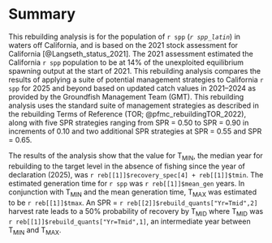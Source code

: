 # Summary{-}

This rebuilding analysis is for the population of `r spp` (_`r spp_latin`_) in waters off California, and is based on the 2021 stock assessment for California [@Langseth_status_2021]. The 2021 assessment estimated the California `r spp` population to be at 14% of the unexploited equilibrium spawning output at the start of 2021. This rebuilding analysis compares the results of applying a suite of potential management strategies to California `r spp` for 2025 and beyond based on updated catch values in 2021--2024 as provided by the Groundfish Management Team (GMT). This rebuilding analysis uses the standard suite of management strategies as described in the rebuilding Terms of Reference (TOR; @pfmc_rebuildingTOR_2022), along with five SPR strategies ranging from SPR = 0.50 to SPR = 0.90 in increments of 0.10 and two additional SPR strategies at SPR = 0.55 and SPR = 0.65.

The results of the analysis show that the value for $\text{T}_\text{MIN}$, the median year for rebuilding to the target level in the absence of fishing since the year of declaration (2025), was `r reb[[1]]$recovery_spec[4] + reb[[1]]$tmin `. The estimated generation time for `r spp` was `r reb[[1]]$mean_gen` years. In conjunction with $\text{T}_\text{MIN}$ and the mean generation time, $\text{T}_\text{MAX}$ was estimated to be `r reb[[1]]$tmax `. An SPR = `r reb[[2]]$rebuild_quants["Yr=Tmid",2]` harvest rate leads to a 50% probability of recovery by $\text{T}_\text{MID}$ where $\text{T}_\text{MID}$ was `r reb[[1]]$rebuild_quants["Yr=Tmid",1]`, an intermediate year between $\text{T}_\text{MIN}$ and $\text{T}_\text{MAX}$.
